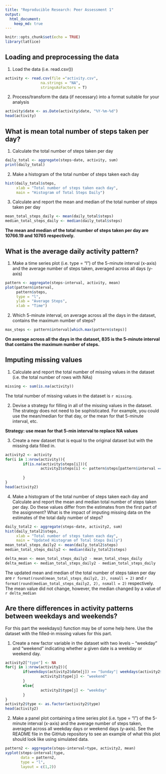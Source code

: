 ```yaml
---
title: "Reproducible Research: Peer Assessment 1"
output: 
  html_document:
    keep_md: true
---
```


```r
knitr::opts_chunk$set(echo = TRUE)
library(lattice)
```


## Loading and preprocessing the data
1. Load the data (i.e. \color{red}{\verb|read.csv()|}read.csv())
```r
activity <- read.csv(file ="activity.csv",
                na.strings = "NA",
                stringsAsFactors = T)
```

2. Process/transform the data (if necessary) into a format suitable for your analysis
```r
activity$date <- as.Date(activity$date, "%Y-%m-%d")
head(activity)
```

## What is mean total number of steps taken per day?
1. Calculate the total number of steps taken per day
```r
daily_total <- aggregate(steps~date, activity, sum)
print(daily_total)
```

2. Make a histogram of the total number of steps taken each day
```r
hist(daily_total$steps, 
     xlab = "Total number of steps taken each day",
     main = "Histogram of Total Steps Daily")
```

3. Calculate and report the mean and median of the total number of steps taken per day
```r
mean_total_steps_daily <- mean(daily_total$steps)
median_total_steps_daily <- median(daily_total$steps)
```
**The mean and median of the total number of steps taken per day are 10766.19 and 10765 respectively.**

## What is the average daily activity pattern?
1. Make a time series plot (i.e. \color{red}{\verb|type = "l"|}type = "l") of the 5-minute interval (x-axis) and the average number of steps taken, averaged across all days (y-axis)
```r
pattern <- aggregate(steps~interval, activity, mean)
plot(pattern$interval,
     pattern$steps,
     type = "l",
     ylab = "Average Steps",
     xlab = "Time")
```

2. Which 5-minute interval, on average across all the days in the dataset, contains the maximum number of steps?
```r
max_steps <- pattern$interval[which.max(pattern$steps)]
```
**On average across all the days in the dataset, 835 is the 5-minute interval that contains the maximum number of steps.**


## Imputing missing values
1. Calculate and report the total number of missing values in the dataset (i.e. the total number of rows with \color{red}{\verb|NA|}NAs)
```r
missing <- sum(is.na(activity))
```
The total number of missing values in the dataset is `r missing`.

2. Devise a strategy for filling in all of the missing values in the dataset. The strategy does not need to be sophisticated. For example, you could use the mean/median for that day, or the mean for that 5-minute interval, etc.

**Strategy: use mean for that 5-min interval to replace NA values**

3. Create a new dataset that is equal to the original dataset but with the missing data filled in.
```r
activity2 <- activity
for(i in 1:nrow(activity)){
        if(is.na(activity$steps[i])){
                activity2$steps[i] <- pattern$steps[pattern$interval == activity$interval[i]]
                
        }
}
head(activity2)
```

4. Make a histogram of the total number of steps taken each day and Calculate and report the mean and median total number of steps taken per day. Do these values differ from the estimates from the first part of the assignment? What is the impact of imputing missing data on the estimates of the total daily number of steps?
```r
daily_total2 <- aggregate(steps~date, activity2, sum)
hist(daily_total2$steps, 
     xlab = "Total number of steps taken each day",
     main = "Updated Histogram of Total Steps Daily")
mean_total_steps_daily2 <- mean(daily_total2$steps)
median_total_steps_daily2 <- median(daily_total2$steps)

delta_mean <- mean_total_steps_daily2 - mean_total_steps_daily
delta_median <- median_total_steps_daily2 - median_total_steps_daily
```
The updated mean and median of the total number of steps taken per day are `r format(round(mean_total_steps_daily2, 2), nsmall = 2)` and `r format(round(median_total_steps_daily2, 2), nsmall = 2)` respectively. The mean value did not change, however, the median changed by a value of `r delta_median`


## Are there differences in activity patterns between weekdays and weekends?
For this part the \color{red}{\verb|weekdays()|}weekdays() function may be of some help here. Use the dataset with the filled-in missing values for this part.

1. Create a new factor variable in the dataset with two levels – “weekday” and “weekend” indicating whether a given date is a weekday or weekend day.
```r
activity2["type"] <- NA
for(j in 1:nrow(activity2)){
        if(weekdays(activity2$date[j]) == "Sunday"| weekdays(activity2$date[j]) == "Saturday"){
                activity2$type[j] <- "weekend"
        }
        else{
                activity2$type[j] <- "weekday"
        }
}
activity2$type <- as.factor(activity2$type)
head(activity2)
```

2. Make a panel plot containing a time series plot (i.e. \color{red}{\verb|type = "l"|}type = "l") of the 5-minute interval (x-axis) and the average number of steps taken, averaged across all weekday days or weekend days (y-axis). See the README file in the GitHub repository to see an example of what this plot should look like using simulated data.

```r
pattern2 <- aggregate(steps~interval+type, activity2, mean)
xyplot(steps~interval|type,
       data = pattern2,
       type = "l",
       layout = c(1,2))
```